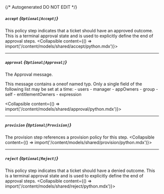 {/* Autogenerated DO NOT EDIT  */}

##### `accept` *{`Optional[Accept]`}*
This policy step indicates that a ticket should have an approved outcome. This is a terminal approval state and is used to explicitly define the end of approval steps.
<Collapsible content={() => import('/content/models/shared/accept/python.mdx')}>
</Collapsible>

---
##### `approval` *{`Optional[Approval]`}*
The Approval message.

This message contains a oneof named typ. Only a single field of the following list may be set at a time:
  \- users
  \- manager
  \- appOwners
  \- group
  \- self
  \- entitlementOwners
  \- expression

<Collapsible content={() => import('/content/models/shared/approval/python.mdx')}>
</Collapsible>

---
##### `provision` *{`Optional[Provision]`}*
The provision step references a provision policy for this step.
<Collapsible content={() => import('/content/models/shared/provision/python.mdx')}>
</Collapsible>

---
##### `reject` *{`Optional[Reject]`}*
This policy step indicates that a ticket should have a denied outcome. This is a terminal approval state and is used to explicitly define the end of approval steps.
<Collapsible content={() => import('/content/models/shared/reject/python.mdx')}>
</Collapsible>

